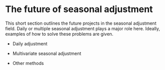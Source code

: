 # The future of seasonal adjustment

This short section outlines the future projects in the seasonal adjustment field.
Daily or multiple seasonal adjustment plays a major role here.
Ideally, examples of how to solve these problems are given.

- Daily adjustment

- Multivariate seasonal adjustment

- Other methods
